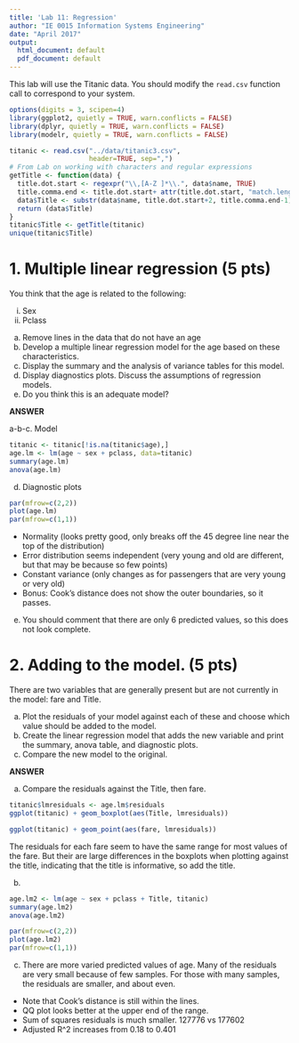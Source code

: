 ```yaml
---
title: 'Lab 11: Regression'
author: "IE 0015 Information Systems Engineering"
date: "April 2017"
output:
  html_document: default
  pdf_document: default
---
```


This lab will use the Titanic data. You should modify the `read.csv` function call to correspond to your system.

```r
options(digits = 3, scipen=4)
library(ggplot2, quietly = TRUE, warn.conflicts = FALSE)
library(dplyr, quietly = TRUE, warn.conflicts = FALSE)
library(modelr, quietly = TRUE, warn.conflicts = FALSE)

titanic <- read.csv("../data/titanic3.csv",
                    header=TRUE, sep=",")
# From Lab on working with characters and regular expressions
getTitle <- function(data) {
  title.dot.start <- regexpr("\\,[A-Z ]*\\.", data$name, TRUE)
  title.comma.end <- title.dot.start+ attr(title.dot.start, "match.length")
  data$Title <- substr(data$name, title.dot.start+2, title.comma.end-1)
  return (data$Title)
}  
titanic$Title <- getTitle(titanic)
unique(titanic$Title)  
```


# 1. Multiple linear regression (5 pts)

You think that the age is related to the following:

  i.  Sex
  ii.  Pclass

  a.  Remove lines in the data that do not have an age
  b.  Develop a multiple linear regression model for the age based on these characteristics.
  c.  Display the summary and the analysis of variance tables for this model. 
  d.  Display diagnostics plots. Discuss the assumptions of regression models.
  e.  Do you think this is an adequate model?
  
**ANSWER**


a-b-c. Model
```r
titanic <- titanic[!is.na(titanic$age),]
age.lm <- lm(age ~ sex + pclass, data=titanic)
summary(age.lm)
anova(age.lm)
```
d. Diagnostic plots
```r
par(mfrow=c(2,2)) 
plot(age.lm)
par(mfrow=c(1,1))
```

-  Normality (looks pretty good, only breaks off the 45 degree line near the top of the distribution)
-  Error distribution seems independent (very young and old are different, but that may be because so few points)
-  Constant variance (only changes as for passengers that are  very young or very old)
-  Bonus: Cook's distance does not show the outer boundaries, so it passes.

e. You should comment that there are only 6 predicted values, so this does not look complete.

# 2. Adding to the model. (5 pts)

There are two variables that are generally present but are not currently in the model: fare and Title. 

a. Plot the residuals of your model against each of these and choose which value should be added to the model.
b. Create the linear regression model that adds the new variable and print the summary, anova table, and diagnostic plots.
c. Compare the new model to the original.

**ANSWER**

a. Compare the residuals against the Title, then fare.

```r
titanic$lmresiduals <- age.lm$residuals
ggplot(titanic) + geom_boxplot(aes(Title, lmresiduals))
```

```r
ggplot(titanic) + geom_point(aes(fare, lmresiduals))
```

The residuals for each fare seem to have the same range for most values of the fare.  But their are large differences in the boxplots when plotting against the title, indicating that the title is informative, so add the title.

b.

```r
age.lm2 <- lm(age ~ sex + pclass + Title, titanic)
summary(age.lm2)
anova(age.lm2)
```

```r
par(mfrow=c(2,2))
plot(age.lm2)
par(mfrow=c(1,1))
```

c. 
There are more varied predicted values of age. Many of the residuals are very small because of few samples. For those with many samples, the residuals are smaller, and about even.

- Note that Cook's distance is still within the lines.
- QQ plot looks better at the upper end of the range.
- Sum of squares residuals is much smaller. 127776 vs 177602
- Adjusted R^2 increases from 0.18 to 0.401